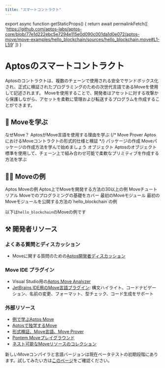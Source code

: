 ```yaml
---
title: "スマートコントラクト"
---
```



export async function getStaticProps() {
  return await permalinkFetch([
    'https://github.com/aptos-labs/aptos-core/blob/77e1d222ebc5e7294e115e0d090c001da1d0e072/aptos-move/move-examples/hello_blockchain/sources/hello_blockchain.move#L1-L59'
  ])
}

# Aptosのスマートコントラクト

Aptosのコントラクトは、複数のチェーンで使用される安全でサンドボックス化され、正式に検証されたプログラミングのための次世代言語であるMoveを使用して記述されます。
Moveを使用することで、開発者はアセットに対する攻撃から保護しながら、アセットを柔軟に管理および転送するプログラムを作成することができます。

## 📖 Moveを学ぶ

<Cards>
  <Card href="smart-contracts/why-move">
    <Card.Title>なぜMove？</Card.Title>
    <Card.Description>AptosがMove言語を使用する理由を学ぶ</Card.Description>
  </Card>
  {/* <Card href="smart-contracts/prover">
    <Card.Title>Move Prover</Card.Title>
    <Card.Description>AptosにおけるMoveコントラクトの形式的仕様と検証</Card.Description>
  </Card> */}
  <Card href="smart-contracts/create-package">
    <Card.Title>パッケージの作成</Card.Title>
    <Card.Description>Moveパッケージの作成方法を学んで始めましょう</Card.Description>
  </Card>
  <Card href="smart-contracts/objects">
    <Card.Title>オブジェクト</Card.Title>
    <Card.Description>Aptosのオブジェクト標準を使用して、チェーン上で組み合わせ可能で柔軟なプリミティブを作成する方法を学ぶ</Card.Description>
  </Card>
</Cards>

## 👨‍💻 Moveの例

<Cards>
  <Card href="https://github.com/aptos-labs/aptos-core/tree/main/aptos-move/move-examples">
    <Card.Title linkType="external">Aptos Moveの例</Card.Title>
    <Card.Description>Aptos上でMoveを開発する方法の30以上の例</Card.Description>
  </Card>
  <Card href="https://github.com/aptos-labs/aptos-core/tree/main/aptos-move/move-examples/move-tutorial">
    <Card.Title linkType="external">Moveチュートリアル</Card.Title>
    <Card.Description>Moveでのプログラミングの基礎をカバー</Card.Description>
  </Card>
  <Card href="guides/first-move-module">
    <Card.Title>最初のMoveモジュール</Card.Title>
    <Card.Description>最初のMoveモジュールを公開する方法の`hello_blockchain`の例</Card.Description>
  </Card>
</Cards>

以下は`hello_blockchain`のMoveの例です

<RemoteCodeblock 
  permalink="https://github.com/aptos-labs/aptos-core/blob/77e1d222ebc5e7294e115e0d090c001da1d0e072/aptos-move/move-examples/hello_blockchain/sources/hello_blockchain.move#L1-L59" 
/>

## ⚒️ 開発者リソース

### よくある質問とディスカッション

- Moveに関する質問のための[Aptos開発者ディスカッション](https://github.com/aptos-labs/aptos-developer-discussions/discussions)

### Move IDE プラグイン

- Visual Studio用の[Aptos Move Analyzer](https://marketplace.visualstudio.com/items?itemName=MoveBit.aptos-move-analyzer)
- [JetBrains IDE用のMove言語プラグイン](https://plugins.jetbrains.com/plugin/14721-move-language): 構文ハイライト、コードナビゲーション、名前の変更、フォーマット、型チェック、コード生成をサポート

### 外部リソース

- [例で学ぶAptos Move](https://move-developers-dao.gitbook.io/aptos-move-by-example)
- [Aptosで独学するMove](https://github.com/econia-labs/teach-yourself-move)
- [形式検証、Move言語、Move Prover](https://www.certik.com/resources/blog/2wSOZ3mC55AB6CYol6Q2rP-formal-verification-the-move-language-and-the-move-prover)
- [Pontem Moveプレイグラウンド](https://playground.pontem.network/)
- [ネスト可能なMoveリソースのコレクション](https://github.com/taoheorg/taohe)

新しいMoveコンパイラと言語バージョンは現在ベータテストの初期段階にあります。試してみたい方は[このページ](smart-contracts/compiler_v2.mdx)をご確認ください。
